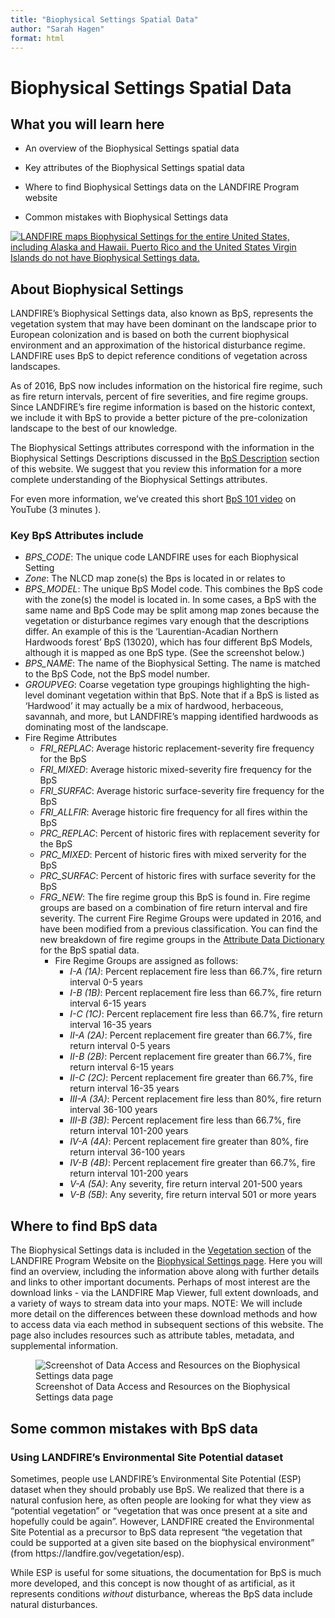 ```yaml
---
title: "Biophysical Settings Spatial Data"
author: "Sarah Hagen"
format: html
---
```


# Biophysical Settings Spatial Data

## What you will learn here

-   An overview of the Biophysical Settings spatial data

-   Key attributes of the Biophysical Settings spatial data

-   Where to find Biophysical Settings data on the LANDFIRE Program website

-   Common mistakes with Biophysical Settings data

[![LANDFIRE maps Biophysical Settings for the entire United States, including Alaska and Hawaii. Puerto Rico and the United States Virgin Islands do not have Biophysical Settings data.](images/BpS_map.bmp){fig-alt="Map of LANDFIRE Biophysical settings for the Contiguous US, Alaska, and Hawaii." fig-align="center"}](https://landfire.gov/vegetation/bps)

## About Biophysical Settings

LANDFIRE’s Biophysical Settings data, also known as BpS, represents the vegetation system that may have been dominant on the landscape prior to European colonization and is based on both the current biophysical environment and an approximation of the historical disturbance regime. LANDFIRE uses BpS to depict reference conditions of vegetation across landscapes.

As of 2016, BpS now includes information on the historical fire regime, such as fire return intervals, percent of fire severities, and fire regime groups. Since LANDFIRE’s fire regime information is based on the historic context, we include it with BpS to provide a better picture of the pre-colonization landscape to the best of our knowledge.

The Biophysical Settings attributes correspond with the information in the Biophysical Settings Descriptions discussed in the [BpS Description](bps-description.html) section of this website. We suggest that you review this information for a more complete understanding of the Biophysical Settings attributes.

For even more information, we’ve created this short [BpS 101 video](https://youtu.be/xjaWJCe7udQ) on YouTube (3 minutes ).

### Key BpS Attributes include

-   *BPS_CODE*: The unique code LANDFIRE uses for each Biophysical Setting
-   *Zone*: The NLCD map zone(s) the Bps is located in or relates to
-   *BPS_MODEL*: The unique BpS Model code. This combines the BpS code with the zone(s) the model is located in. In some cases, a BpS with the same name and BpS Code may be split among map zones because the vegetation or disturbance regimes vary enough that the descriptions differ. An example of this is the ‘Laurentian-Acadian Northern Hardwoods forest’ BpS (13020), which has four different BpS Models, although it is mapped as one BpS type. (See the screenshot below.)
-   *BPS_NAME*: The name of the Biophysical Setting. The name is matched to the BpS Code, not the BpS model number.
-   *GROUPVEG*: Coarse vegetation type groupings highlighting the high-level dominant vegetation within that BpS. Note that if a BpS is listed as ‘Hardwood’ it may actually be a mix of hardwood, herbaceous, savannah, and more, but LANDFIRE’s mapping identified hardwoods as dominating most of the landscape.
-   Fire Regime Attributes
    -   *FRI_REPLAC*: Average historic replacement-severity fire frequency for the BpS
    -   *FRI_MIXED*: Average historic mixed-severity fire frequency for the BpS
    -   *FRI_SURFAC*: Average historic surface-severity fire frequency for the BpS
    -   *FRI_ALLFIR*: Average historic fire frequency for all fires within the BpS
    -   *PRC_REPLAC*: Percent of historic fires with replacement severity for the BpS
    -   *PRC_MIXED*: Percent of historic fires with mixed serverity for the BpS
    -   *PRC_SURFAC*: Percent of historic fires with surface severity for the BpS
    -   *FRG_NEW*: The fire regime group this BpS is found in. Fire regime groups are based on a combination of fire return interval and fire severity. The current Fire Regime Groups were updated in 2016, and have been modified from a previous classification. You can find the new breakdown of fire regime groups in the [Attribute Data Dictionary](https://landfire.gov/sites/default/files/DataDictionary/LF2020/LF20_BPSADD_220.pdf) for the BpS spatial data.
        -   Fire Regime Groups are assigned as follows:
            -   *I-A (1A)*: Percent replacement fire less than 66.7%, fire return interval 0-5 years
            -   *I-B (1B)*: Percent replacement fire less than 66.7%, fire return interval 6-15 years
            -   *I-C (1C)*: Percent replacement fire less than 66.7%, fire return interval 16-35 years
            -   *II-A (2A)*: Percent replacement fire greater than 66.7%, fire return interval 0-5 years
            -   *II-B (2B)*: Percent replacement fire greater than 66.7%, fire return interval 6-15 years
            -   *II-C (2C)*: Percent replacement fire greater than 66.7%, fire return interval 16-35 years
            -   *III-A (3A)*: Percent replacement fire less than 80%, fire return interval 36-100 years
            -   *III-B (3B)*: Percent replacement fire less than 66.7%, fire return interval 101-200 years
            -   *IV-A (4A)*: Percent replacement fire greater than 80%, fire return interval 36-100 years
            -   *IV-B (4B)*: Percent replacement fire greater than 66.7%, fire return interval 101-200 years
            -   *V-A (5A)*: Any severity, fire return interval 201-500 years
            -   *V-B (5B)*: Any severity, fire return interval 501 or more years

## Where to find BpS data

The Biophysical Settings data is included in the [Vegetation section](https://landfire.gov/vegetation/bps) of the LANDFIRE Program Website on the [Biophysical Settings page](https://landfire.gov/vegetation/bps). Here you will find an overview, including the information above along with further details and links to other important documents. Perhaps of most interest are the download links - via the LANDFIRE Map Viewer, full extent downloads, and a variety of ways to stream data into your maps. NOTE: We will include more detail on the differences between these download methods and how to access data via each method in subsequent sections of this website. The page also includes resources such as attribute tables, metadata, and supplemental information.

![Screenshot of Data Access and Resources on the Biophysical Settings data page](images/BpSSpatial_lfgov.bmp){fig-alt="Location on landfire.gov, the LANDFIRE Program website, of where to find the Data Access and Resources sections of the Biophysical Settings data page. When you browse to landfire.gov/vegetation/bps, these resources are near the bottom of the page under the Data Access and Biophysical Settings Resources headings." fig-align="center"}

## Some common mistakes with BpS data

### Using LANDFIRE’s Environmental Site Potential dataset

Sometimes, people use LANDFIRE’s Environmental Site Potential (ESP) dataset when they should probably use BpS. We realized that there is a natural confusion here, as often people are looking for what they view as “potential vegetation” or “vegetation that was once present at a site and hopefully could be again”. However, LANDFIRE created the Environmental Site Potential as a precursor to BpS data represent “the vegetation that could be supported at a given site based on the biophysical environment” (from https://landfire.gov/vegetation/esp).

While ESP is useful for some situations, the documentation for BpS is much more developed, and this concept is now thought of as artificial, as it represents conditions *without* disturbance, whereas the BpS data include natural disturbances.
